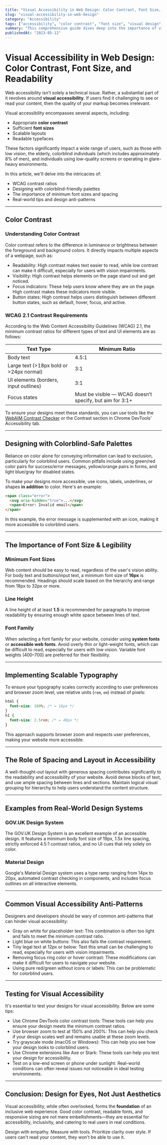 ```yaml
---
title: "Visual Accessibility in Web Design: Color Contrast, Font Size, and Readability"
slug: "visual-accessibility-in-web-design"
category: "Accessibility"
tags: ["accessibility", "color contrast", "font size", "visual design", "a11y"]
summary: "This comprehensive guide dives deep into the importance of visual accessibility in web design, focusing on color contrast, font size, and readability. The guide also explores how to design for visibility, inclusivity, and WCAG compliance through proper color contrast and scalable typography."
publishedAt: "2023-05-12"
---
```


# Visual Accessibility in Web Design: Color Contrast, Font Size, and Readability

Web accessibility isn't solely a technical issue. Rather, a substantial part of it revolves around **visual accessibility**. If users find it challenging to see or read your content, then the quality of your markup becomes irrelevant. 

Visual accessibility encompasses several aspects, including:

- Appropriate **color contrast**
- Sufficient **font sizes**
- Scalable layouts
- Readable typefaces

These factors significantly impact a wide range of users, such as those with low vision, the elderly, colorblind individuals (which includes approximately 8% of men), and individuals using low-quality screens or operating in glare-heavy environments.

In this article, we'll delve into the intricacies of:

- WCAG contrast ratios
- Designing with colorblind-friendly palettes
- The importance of minimum font sizes and spacing
- Real-world tips and design anti-patterns

---

## Color Contrast

### Understanding Color Contrast

Color contrast refers to the difference in luminance or brightness between the foreground and background colors. It directly impacts multiple aspects of a webpage, such as:

- Readability: High contrast makes text easier to read, while low contrast can make it difficult, especially for users with vision impairments.
- Visibility: High contrast helps elements on the page stand out and get noticed.
- Focus indicators: These help users know where they are on the page. High contrast makes these indicators more visible.
- Button states: High contrast helps users distinguish between different button states, such as default, hover, focus, and active.

### WCAG 2.1 Contrast Requirements

According to the Web Content Accessibility Guidelines (WCAG) 2.1, the minimum contrast ratios for different types of text and UI elements are as follows:

| Text Type           | Minimum Ratio |
|---------------------|---------------|
| Body text           | 4.5:1         |
| Large text (>18px bold or >24px normal) | 3:1  |
| UI elements (borders, input outlines) | 3:1  |
| Focus states        | Must be visible — WCAG doesn’t specify, but aim for 3:1+ |

To ensure your designs meet these standards, you can use tools like the [WebAIM Contrast Checker](https://webaim.org/resources/contrastchecker/) or the Contrast section in Chrome DevTools' Accessibility tab.

---

## Designing with Colorblind-Safe Palettes

Reliance on color alone for conveying information can lead to exclusion, particularly for colorblind users. Common pitfalls include using green/red color pairs for success/error messages, yellow/orange pairs in forms, and light blue/gray for disabled states.

To make your designs more accessible, use icons, labels, underlines, or shapes **in addition** to color. Here's an example:

```html
<span class="error">
  <svg aria-hidden="true">...</svg>
  <span>Error: Invalid email</span>
</span>
```

In this example, the error message is supplemented with an icon, making it more accessible to colorblind users.

---

## The Importance of Font Size & Legibility

### Minimum Font Sizes

Web content should be easy to read, regardless of the user's vision ability. For body text and buttons/input text, a minimum font size of **16px** is recommended. Headings should scale based on the hierarchy and range from 18px to 32px or more.

### Line Height

A line height of at least **1.5** is recommended for paragraphs to improve readability by ensuring enough white space between lines of text.

### Font Family

When selecting a font family for your website, consider using **system fonts** or **accessible web fonts**. Avoid overly thin or light-weight fonts, which can be difficult to read, especially for users with low vision. Variable font weights (400–700) are preferred for their flexibility.

---

## Implementing Scalable Typography

To ensure your typography scales correctly according to user preferences and browser zoom level, use relative units (`rem`, `em`) instead of pixels:

```css
html {
  font-size: 100%; /* = 16px */
}
h1 {
  font-size: 2.5rem; /* = 40px */
}
```

This approach supports browser zoom and respects user preferences, making your website more accessible.

---

## The Role of Spacing and Layout in Accessibility

A well-thought-out layout with generous spacing contributes significantly to the readability and accessibility of your website. Avoid dense blocks of text, and use ample spacing between lines and sections. Maintain logical visual grouping for hierarchy to help users understand the content structure.

---

## Examples from Real-World Design Systems

### GOV.UK Design System

The GOV.UK Design System is an excellent example of an accessible design. It features a minimum body font size of 19px, 1.5x line spacing, strictly enforced 4.5:1 contrast ratios, and no UI cues that rely solely on color.

### Material Design

Google's Material Design system uses a type ramp ranging from 14px to 20px, automated contrast checking in components, and includes focus outlines on all interactive elements.

---

## Common Visual Accessibility Anti-Patterns

Designers and developers should be wary of common anti-patterns that can hinder visual accessibility:

- Gray on white for placeholder text: This combination is often too light and fails to meet the minimum contrast ratio.
- Light blue on white buttons: This also fails the contrast requirement.
- Tiny legal text at 12px or below: Text this small can be challenging to read, especially for users with vision impairments.
- Removing focus ring color or hover contrast: These modifications can make it difficult for users to navigate your website.
- Using pure red/green without icons or labels: This can be problematic for colorblind users.

---

## Testing for Visual Accessibility

It's essential to test your designs for visual accessibility. Below are some tips:

- Use Chrome DevTools color contrast tools: These tools can help you ensure your design meets the minimum contrast ratios.
- Use browser zoom to test at 150% and 200%: This can help you check if your design scales well and remains usable at these zoom levels.
- Try grayscale mode (macOS or Windows): This can help you see how your design looks to colorblind users.
- Use Chrome extensions like Axe or Stark: These tools can help you test your design for accessibility.
- Test on a low-end screen or phone under sunlight: Real-world conditions can often reveal issues not noticeable in ideal testing environments.

---

## Conclusion: Design for Eyes, Not Just Aesthetics

Visual accessibility, while often overlooked, forms the **foundation** of an inclusive web experience. Good color contrast, readable fonts, and responsive sizing are not mere embellishments—they are essential for accessibility, inclusivity, and catering to real users in real conditions.

Design with empathy. Measure with tools. Prioritize clarity over style. If users can't read your content, they won't be able to use it.